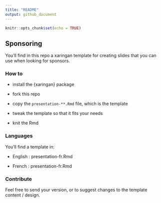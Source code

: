 ```yaml
---
title: "README"
output: github_document
---
```


```r
knitr::opts_chunk$set(echo = TRUE)
```

## Sponsoring

You'll find in this repo a xaringan template for creating slides that you can use when looking for sponsors.

### How to 

+ install the {xaringan} package 

+ fork this repo 

+ copy the `presentation-**.Rmd` file, which is the template

+ tweak the template so that it fits your needs

+ knit the Rmd 


### Languages

You'll find a template in: 

+ English : presentation-fr.Rmd

+ French : presentation-fr.Rmd

### Contribute

Feel free to send your version, or to suggest changes to the template content / design.